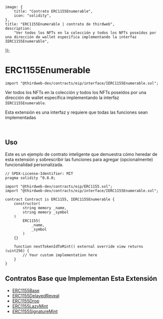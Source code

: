
	image: {
		title: "Contrato ERC1155Enumerable",
		icon: "solidity",
	},
	title: "ERC1155Enumerable | contrato de thirdweb",
	description:
		"Ver todos los NFTs en la colección y todos los NFTs poseídos por una dirección de wallet específica implementando la interfaz IERC1155Enumerable",
});


# ERC1155Enumerable

```solidity
import "@thirdweb-dev/contracts/eip/interface/IERC1155Enumerable.sol";
```

Ver todos los NFTs en la colección y todos los NFTs poseídos por una dirección de wallet específica implementando la interfaz `IERC1155Enumerable`.

<Callout title="info" variant="info">

Esta extensión es una interfaz y requiere que todas las funciones sean implementadas

</Callout>

<br />

<GithubButtonLink href="https://github.com/thirdweb-dev/contracts/blob/main/contracts/eip/interface/IERC1155Enumerable.sol" />

## Uso

Este es un ejemplo de contrato inteligente que demuestra cómo heredar de esta extensión y sobrescribir las funciones para agregar (opcionalmente) funcionalidad personalizada.

```solidity
// SPDX-License-Identifier: MIT
pragma solidity ^0.8.0;

import "@thirdweb-dev/contracts/eip/ERC1155.sol";
import "@thirdweb-dev/contracts/eip/interface/IERC1155Enumerable.sol";

contract Contract is ERC1155, IERC1155Enumerable {
    constructor(
        string memory _name,
        string memory _symbol
    )
        ERC1155(
            _name,
            _symbol
        )
    {}

    function nextTokenIdToMint() external override view returns (uint256) {
        // Your custom implementation here
    }
}
```

## Contratos Base que Implementan Esta Extensión

- [ERC1155Base](/contracts/build/base-contracts/erc-1155/base)
- [ERC1155DelayedReveal](/contracts/build/base-contracts/erc-1155/delayed-reveal)
- [ERC1155Drop](/contracts/build/base-contracts/erc-1155/drop)
- [ERC1155LazyMint](/contracts/build/base-contracts/erc-1155/lazy-mint)
- [ERC1155SignatureMint](/contracts/build/base-contracts/erc-1155/signature-mint)
